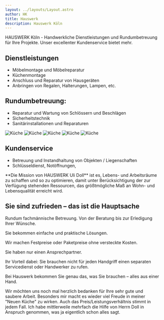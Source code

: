```yaml
---
layout: ../layouts/Layout.astro
author: HK
title: Hauswerk
description: Hauswerk Köln
---
```



<Hero>
  HAUSWERK Köln - Handwerkliche Dienstleistungen und Rundumbetreuung für Ihre
  Projekte. Unser excellenter Kundenservice bietet mehr.
</Hero>

## Dienstleistungen

- Möbelmontage und Möbelreparatur
- Küchenmontage
- Anschluss und Reparatur von Hausgeräten
- Anbringen von Regalen, Halterungen, Lampen, etc.

## Rundumbetreuung:

- Reparatur und Wartung von Schlössern und Beschlägen
- Sicherheitstechnik
- Sanitärinstallationen und Reparaturen

<Gallery>
  <Image filename="BILD0065_1.jpeg" alt="Küche" />
  <Image filename="BILD0677.jpeg" alt="Küche" />
  <Image filename="BILD2236_1.jpeg" alt="Küche" />
  <Image filename="P1010089_1.jpeg" alt="Küche" />
  <Image filename="IMGP7778_1.jpeg" alt="Küche" />
</Gallery>

## Kundenservice

- Betreuung und Instandhaltung von Objekten / Liegenschaften
- Schlüsseldienst, Notöffnungen,

<Box filename="portrait.jpg">
  **Die Mission von HAUSWERK Uli Doll** 
  ist es, Lebens- und Arbeitsräume zu schaffen
  und so zu optimieren, damit unter Berücksichtigung der zur Verfügung stehenden
  Ressourcen, das größtmögliche Maß an Wohn- und Lebensqualität erreicht wird.
</Box>

## Sie sind zufrieden – das ist die Hauptsache

Rundum fachmännische Betreuung. Von der Beratung bis zur Erledigung Ihrer Wünsche.

Sie bekommen einfache und praktische Lösungen.

Wir machen Festpreise oder Paketpreise ohne versteckte Kosten.

Sie haben nur einen Ansprechpartner.

Ihr Vorteil dabei: Sie brauchen nicht für jeden Handgriff einen separaten Servicedienst oder Handwerker zu rufen.

Bei Hauswerk bekommen Sie genau das, was Sie brauchen – alles aus einer Hand.

<Feedback author="Familie Robie, Köln">
  Wir möchten uns noch mal herzlich bedanken für Ihre sehr gute und saubere
  Arbeit. Besonders mir macht es wieder viel Freude in meiner "Neuen Küche" zu
  wirken. Auch das Preis/Leistungsverhältnis stimmt in jedem Fall.
</Feedback>


<Feedback author="Dr. Baues, Bonn">
  Ich habe mittlerweile mehrfach die Hilfe von Herrn Doll in Anspruch genommen,
  was ja eigentlich schon alles sagt.
</Feedback>
